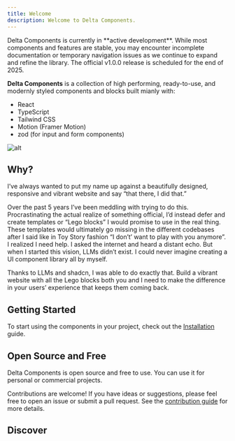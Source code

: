 ```yaml
---
title: Welcome
description: Welcome to Delta Components.
---
```


<Admonition type="info" title="Project Status">
  Delta Components is currently in **active development**. While most components and features are stable, you may encounter incomplete documentation or temporary navigation issues as we continue to expand and refine the library. The official v1.0.0 release is scheduled for the end of 2025.
</Admonition>

**Delta Components** is a collection of high performing, ready-to-use, and modernly styled components and blocks built mianly with:

- React
- TypeScript
- Tailwind CSS
- Motion (Framer Motion)
- zod (for input and form components)

![alt](/images/delta.png)

## Why?

I’ve always wanted to put my name up against a beautifully designed, responsive and vibrant website and say “that there, I did that.”

Over the past 5 years I’ve been meddling with trying to do this. Procrastinating the actual realize of something official, I’d instead defer and create templates or “Lego blocks” I would promise to use in the real thing. These templates would ultimately go missing in the different codebases after I said like in Toy Story fashion “I don’t’ want to play with you anymore”. I realized I need help. I asked the internet and heard a distant echo. But when I started this vision, LLMs didn’t exist. I could never imagine creating a UI component library all by myself.

Thanks to LLMs and shadcn, I was able to do exactly that. Build a vibrant website with all the Lego blocks both you and I need to make the difference in your users’ experience that keeps them coming back.

## Getting Started

To start using the components in your project, check out the [Installation](/docs/installation) guide.

## Open Source and Free

Delta Components is open source and free to use. You can use it for personal or commercial projects.

Contributions are welcome! If you have ideas or suggestions, please feel free to open an issue or submit a pull request. See the [contribution guide](https://github.com/pprunty/deltacomponents.dev/blob/main/CONTRIBUTING.md) for more details.

## Discover

<Discover />
